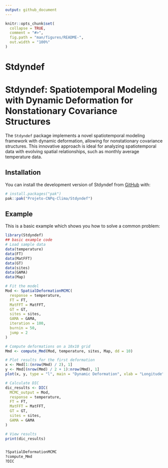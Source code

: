```yaml
---
output: github_document
---
```


<!-- README.md is generated from README.Rmd. Please edit that file -->

```r
knitr::opts_chunk$set(
  collapse = TRUE,
  comment = "#>",
  fig.path = "man/figures/README-",
  out.width = "100%"
)
```

# Stdyndef

<!-- badges: start -->
<!-- badges: end -->

# Stdyndef: Spatiotemporal Modeling with Dynamic Deformation for Nonstationary Covariance Structures

The `Stdyndef` package implements a novel spatiotemporal modeling framework with dynamic deformation, allowing for nonstationary covariance structures. This innovative approach is ideal for analyzing spatiotemporal data with evolving spatial relationships, such as monthly average temperature data.

## Installation


You can install the development version of Stdyndef from [GitHub](https://github.com/Projeto-CNPq-Clima/Stdyndef) with:

```r
# install.packages("pak")
pak::pak("Projeto-CNPq-Clima/Stdyndef")
```

## Example

This is a basic example which shows you how to solve a common problem:

```r
library(Stdyndef)
## basic example code
# Load sample data
data(temperature)
data(FT)
data(MatFFT)
data(GT)
data(sites)
data(GAMA)
data(Map)

# Fit the model
Mod <- SpatialDeformationMCMC(
  response = temperature,
  FT = FT,
  MatFFT = MatFFT,
  GT = GT,
  sites = sites,
  GAMA = GAMA,
  iteration = 100,
  burnin = 50,
  jump = 2
)

# Compute deformations on a 10x10 grid
Mmd <- compute_Mmd(Mod, temperature, sites, Map, dd = 10)

# Plot results for the first deformation
x <- Mmd[1:(nrow(Mmd) / 2), 1]
y <- Mmd[(nrow(Mmd) / 2 + 1):nrow(Mmd), 1]
plot(x, y, type = "l", main = "Dynamic Deformation", xlab = "Longitude", ylab = "Latitude")

# Calculate DIC
dic_results <- DIC(
  MCMC_output = Mod,
  response = temperature,
  FT = FT,
  MatFFT = MatFFT,
  GT = GT,
  sites = sites,
  GAMA = GAMA
)

# View results
print(dic_results)


?SpatialDeformationMCMC
?compute_Mmd
?DIC
```

